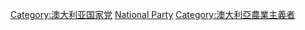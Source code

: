 [[Category:澳大利亚国家党|Category:澳大利亚国家党]]
[[Category:澳大利亞政黨成員|National Party]]
[[Category:澳大利亞農業主義者|Category:澳大利亞農業主義者]]